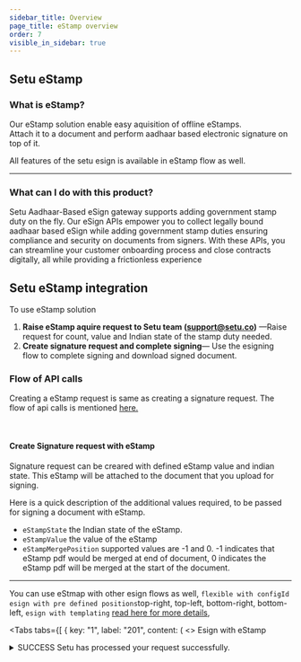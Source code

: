 ```yaml
---
sidebar_title: Overview
page_title: eStamp overview
order: 7
visible_in_sidebar: true
---
```


## Setu eStamp

### What is eStamp?

Our eStamp solution enable easy aquisition of offline eStamps.  
Attach it to a document and perform aadhaar based electronic signature on top of it.

All features of the setu esign is available in eStamp flow as well.
<hr class="primary" />

### What can I do with this product?
Setu Aadhaar-Based eSign gateway supports adding government stamp duty on the fly. 
Our eSign APIs empower you to collect legally bound aadhaar based eSign while adding government 
stamp duties ensuring compliance and security on documents from signers. With these APIs, you can streamline your 
customer onboarding process and close contracts digitally, all while providing a frictionless experience

## Setu eStamp integration

To use eStamp solution

1. **Raise eStamp aquire request to Setu team (support@setu.co)** —Raise request for count, value and Indian state of the stamp duty needed.
2. **Create signature request and complete signing**— Use the esigning flow to complete signing and download signed document.


### Flow of API calls
Creating a eStamp request is same as creating a signature request.
The flow of api calls is mentioned <a href="/data/esign/quickstart">here.</a>


<br/>

#### Create Signature request with eStamp


Signature request can be creared with defined eStamp value 
and indian state. This eStamp will be attached to the document that you upload for signing.
<br/>

Here is a quick description of the additional values required, to be passed for signing a document with eStamp.

- `eStampState` the Indian state of the eStamp.
- `eStampValue` the value of the eStamp 
- `eStampMergePosition` supported values are -1 and 0. -1 indicates that eStamp pdf would be merged at end of document, 0 indicates the eStamp pdf will be merged at the start of the document.

<hr class="tertiary" />

<Callout type="tip">
    You can use eStmap with other esign flows as well, 
    <code>flexible with configId </code>  
    <code>esign with pre defined positions</code>top-right, top-left, bottom-right, bottom-left,
    <code>esign with templating</code>  
    <a href="/data/esign/overview">read here for more details</a>,
</Callout>



<Tabs
      tabs={[
        {
          key: "1",
          label: "201",
          content: (
            <>
            <Text size="small" weight="600">Esign with eStamp</Text>
            <Card padding="nano" shape="rounded" marginBottom="micro">
  <details>
    <summary>
                <Text size="medium" marginBottom="none" paddingRight="medium"><Badge type="success">SUCCESS</Badge> Setu has processed your
                request successfully.</Text>
    </summary>
              <hr className="tertiary" />
              <h5>Request</h5>
              <CodeBlockWithCopy language="json">
                {`POST /api/signature 
                
                { 
                  "documentId": "67e0ca30-49e4-4883-86f9-3762f0e6798c", 
                  "redirectUrl": "your-redirect-url.com?other_keys=youcandefinehere", 
                  "eStampState": 17,
                  "eStampValue": 50,
                  "eStampMergePosition": 0,
                  "signers": [{ 
                      "identifier": "9876543210", 
                      "displayName": "John Doe", 
                      "birthYear": "1988",
                      "signature": { 
                          "onPages": [ 
                              "1" 
                          ], 
                          "position": "bottom-left", 
                          "height": 60, 
                          "width": 180 
                      } 
                  }] 
                } `}
              </CodeBlockWithCopy>
              <hr className="tertiary" />
              <h5>Response</h5>
              <p>
                You will get a unique signature request <code>id</code> from Setu—to track this signature request. Additionally, you will get an array of <code>signers</code>, each with their own signer <code>id</code>, <code>status</code> and <code>url</code>.
              </p>
              <CodeBlockWithCopy language="json">
                {`{ 
                    "documentId": "67e0ca30-49e4-4883-86f9-3762f0e6798c", 
                    "id": "cb80bfb4-d163-426e-ad57-1fd8889e62d4", 
                    "redirectUrl": "your-redirect-url.com?other_keys=youcandefinehere", 
                    "eStampState": 17,
                    "eStampValue": 50,
                    "eStampMergePosition": 0,
                    "signers": [{ 
                            "displayName": "John Doe", 
                            "birthYear": "1988", //included if specified in Create signature request API
                            "id": "34f94af1-a8b9-4797-b287-c5ef7bff99a1", 
                            "identifier": "9876543210", 
                            "signatureDetails": null, 
                            "status": "pending", 
                            "url": "https://dg-uat.setu.co/signature/estamp/preview?requestId=6bae9d1f-0fa6-44e5-a801-3ad4a5f10a12&signerId=34f94af1-a8b9-4797-b287-c5ef7bff99a1" 
                    }], 
                    "status": "sign_initiated" 
                } `}
              </CodeBlockWithCopy>
              <Callout type="warning">
                    You can add one extra count to <code>onPages</code> 
                    field in create signature request body 
                    to account for the one extra page created by merging eStamp.
                </Callout>
              </details>
              </Card>
            </>
          )
        }
      ]}
    ></Tabs>

<hr class="primary" />

## Supported Indian state and their code

<table>
<tr><th>State Code</th><th>State Name</th></tr>
<tr><td>1</td><td>Andaman and Nicobar Islands</td></tr>
<tr><td>2</td><td>Andhra Pradesh</td></tr>
<tr><td>3</td><td>Arunachal Pradesh</td></tr>
<tr><td>4</td><td>Assam</td></tr>
<tr><td>5</td><td>Bihar</td></tr>
<tr><td>6</td><td>Chandigarh</td></tr>
<tr><td>7</td><td>Chattisgarh</td></tr>
<tr><td>8</td><td>Dadra and Nagar Haveli</td></tr>
<tr><td>9</td><td>Daman and Diu</td></tr>
<tr><td>10</td><td>Delhi</td></tr>
<tr><td>11</td><td>Goa</td></tr>
<tr><td>12</td><td>Gujarat</td></tr>
<tr><td>13</td><td>Haryana</td></tr>
<tr><td>14</td><td>Himachal Pradesh</td></tr>
<tr><td>15</td><td>Jammu and Kashmir</td></tr>
<tr><td>16</td><td>Jharkhand</td></tr>
<tr><td>17</td><td>Karnataka</td></tr>
<tr><td>18</td><td>Kerala</td></tr>
<tr><td>19</td><td>Lakshadweep Islands</td></tr>
<tr><td>20</td><td>Madhya Pradesh</td></tr>
<tr><td>21</td><td>Maharashtra</td></tr>
<tr><td>22</td><td>Manipur</td></tr>
<tr><td>23</td><td>Meghalaya</td></tr>
<tr><td>24</td><td>Mizoram</td></tr>
<tr><td>25</td><td>Nagaland</td></tr>
<tr><td>26</td><td>Odisha</td></tr>
<tr><td>27</td><td>Pondicherry</td></tr>
<tr><td>28</td><td>Punjab</td></tr>
<tr><td>29</td><td>Rajasthan</td></tr>
<tr><td>30</td><td>Sikkim</td></tr>
<tr><td>31</td><td>Tamil Nadu</td></tr>
<tr><td>32</td><td>Telangana</td></tr>
<tr><td>33</td><td>Tripura</td></tr>
<tr><td>34</td><td>Uttar Pradesh</td></tr>
<tr><td>35</td><td>Uttarakhand</td></tr>
<tr><td>36</td><td>West Bengal</td></tr>
</table>


## Supported eStamp value
The supported eStamp values/denomination are:
<p>
  <p>20, 50, 100, 200, 300, 400, 500</p>
</p>

<br/>
<br/>

<p>
Please reach out to support@setu.co for any other denominations. 
</p>


<WasPageHelpful />

